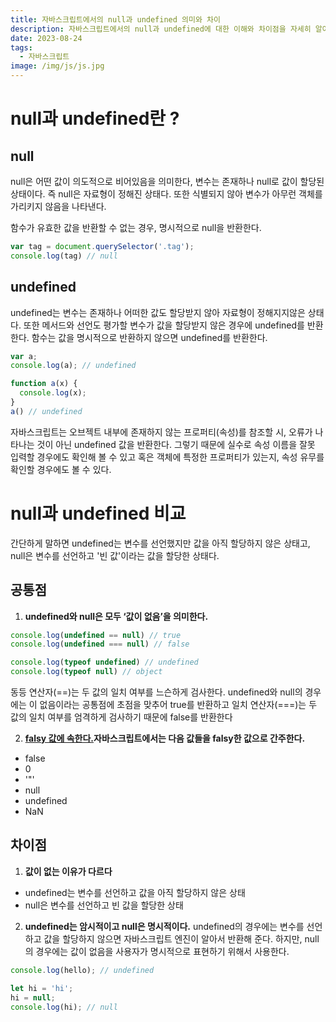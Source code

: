 ```yaml
---
title: 자바스크립트에서의 null과 undefined 의미와 차이
description: 자바스크립트에서의 null과 undefined에 대한 이해와 차이점을 자세히 알아보자 
date: 2023-08-24
tags:
  - 자바스크립트
image: /img/js/js.jpg
---
```


# null과 undefined란 ?
## null
null은 어떤 값이 의도적으로 비어있음을 의미한다, 변수는 존재하나 null로 값이 할당된 상태이다.
즉 null은 자료형이 정해진 상태다. 또한 식별되지 않아 변수가 아무런 객체를 가리키지 않음을 나타낸다.

함수가 유효한 값을 반환할 수 없는 경우, 명시적으로 null을 반환한다.
```js
var tag = document.querySelector('.tag');
console.log(tag) // null
```
## undefined
undefined는 변수는 존재하나 어떠한 값도 할당받지 않아 자료형이 정해지지않은 상태다. 또한 메서드와 선언도
평가할 변수가 값을 할당받지 않은 경우에 undefined를 반환한다. 함수는 값을 명시적으로 반환하지 않으면 undefined를 반환한다.
```js
var a;
console.log(a); // undefined

function a(x) {
  console.log(x); 
}
a() // undefined
```
자바스크립트는 오브젝트 내부에 존재하지 않는 프로퍼티(속성)를 참조할 시, 오류가 나타나는 것이 아닌 undefined  값을 반환한다. 
그렇기 때문에 실수로 속성 이름을 잘못 입력할 경우에도 확인해 볼 수 있고 혹은 객체에 특정한 프로퍼티가 있는지, 속성 유무를 확인할 경우에도 볼 수 있다.

# null과 undefined 비교
간단하게 말하면 undefined는 변수를 선언했지만 값을 아직 할당하지 않은 상태고, null은 변수를 선언하고 '빈 값'이라는 값을 할당한 상태다.

## 공통점
1. **undefined와 null은 모두 ‘값이 없음’을 의미한다.**
```js
console.log(undefined == null) // true
console.log(undefined === null) // false

console.log(typeof undefined) // undefined 
console.log(typeof null) // object
```
동등 연산자(==)는 두 값의 일치 여부를 느슨하게 검사한다. undefined와 null의 경우에는 이 없음이라는 공통점에 초점을 맞추어 true를 반환하고
일치 연산자(===)는 두 값의 일치 여부를 엄격하게 검사하기 때문에 false를 반환한다

2. **<u>falsy 값에 속한다.</u>자바스크립트에서는 다음 값들을 falsy한 값으로 간주한다.**
* false
* 0
* '"'
* null
* undefined
* NaN
## 차이점
1. **값이 없는 이유가 다르다**
  * undefined는 변수를 선언하고 값을 아직 할당하지 않은 상태
  * null은 변수를 선언하고 빈 값을 할당한 상태
2. **undefined는 암시적이고 null은 명시적이다.**
undefined의 경우에는 변수를 선언하고 값을 할당하지 않으면 자바스크립트 엔진이 알아서 반환해 준다. 
하지만, null의 경우에는 값이 없음을 사용자가 명시적으로 표현하기 위해서 사용한다.
```js
console.log(hello); // undefined

let hi = 'hi';
hi = null;
console.log(hi); // null
```